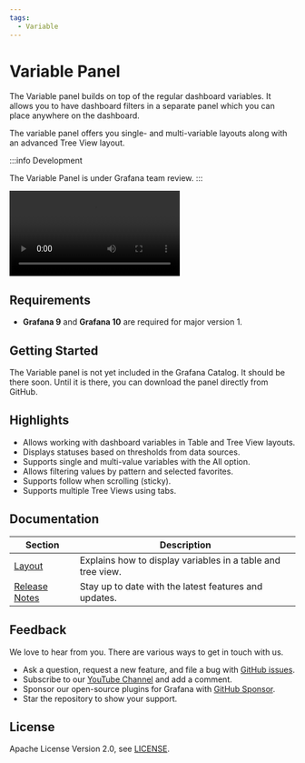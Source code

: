 ```yaml
---
tags:
  - Variable
---
```



# Variable Panel

The Variable panel builds on top of the regular dashboard variables. It allows you to have dashboard filters in a separate panel which you can place anywhere on the dashboard.

The variable panel offers you single- and multi-variable layouts along with an advanced Tree View layout.

:::info Development

The Variable Panel is under Grafana team review.
:::

<Video
  src="https://www.youtube.com/embed/mYYtMW9qiPA"
  title="Demonstrates the Variable panel functionality."
/>

## Requirements

- **Grafana 9** and **Grafana 10** are required for major version 1.

## Getting Started

The Variable panel is not yet included in the Grafana Catalog. It should be there soon. Until it is there, you can download the panel directly from GitHub.

## Highlights

- Allows working with dashboard variables in Table and Tree View layouts.
- Displays statuses based on thresholds from data sources.
- Supports single and multi-value variables with the All option.
- Allows filtering values by pattern and selected favorites.
- Supports follow when scrolling (sticky).
- Supports multiple Tree Views using tabs.

## Documentation

| Section                   | Description                                                 |
| ------------------------- | ----------------------------------------------------------- |
| [Layout](layout/)         | Explains how to display variables in a table and tree view. |
| [Release Notes](release/) | Stay up to date with the latest features and updates.       |

## Feedback

We love to hear from you. There are various ways to get in touch with us.

- Ask a question, request a new feature, and file a bug with [GitHub issues](https://github.com/volkovlabs/volkovlabs-variable-panel/issues/new/choose).
- Subscribe to our [YouTube Channel](https://www.youtube.com/@volkovlabs) and add a comment.
- Sponsor our open-source plugins for Grafana with [GitHub Sponsor](https://github.com/sponsors/VolkovLabs).
- Star the repository to show your support.

## License

Apache License Version 2.0, see [LICENSE](https://github.com/volkovlabs/volkovlabs-variable-panel/blob/main/LICENSE).

